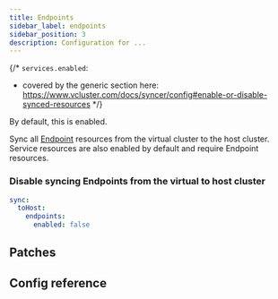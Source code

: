 ```yaml
---
title: Endpoints
sidebar_label: endpoints
sidebar_position: 3
description: Configuration for ...
---
```



{/*
`services.enabled`:
- covered by the generic section here: https://www.vcluster.com/docs/syncer/config#enable-or-disable-synced-resources
*/}

By default, this is enabled.

Sync all [Endpoint](https://kubernetes.io/docs/concepts/services-networking/service/#endpoints) resources from the virtual cluster to the host cluster. Service resources are also enabled by default and require Endpoint resources.

### Disable syncing Endpoints from the virtual to host cluster

```YAML
sync:
  toHost:
    endpoints:
      enabled: false
```

## Patches

<Patches resource="endpoints" path="metadata.annotations[*]" direction="toHost"  />

## Config reference

<Endpoints/>
